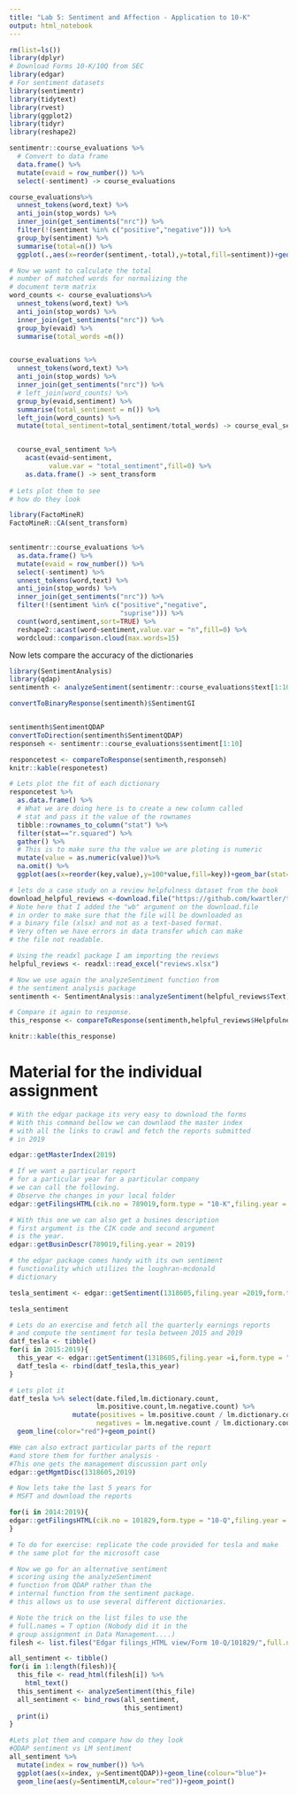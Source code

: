 ---
title: "Lab 5: Sentiment and Affection - Application to 10-K"
output: html_notebook
---



```{r setup}
rm(list=ls())
library(dplyr)
# Download Forms 10-K/10Q from SEC
library(edgar)
# For sentiment datasets
library(sentimentr)
library(tidytext)
library(rvest)
library(ggplot2)
library(tidyr)
library(reshape2)
```

```{r sentimentjoy}
sentimentr::course_evaluations %>% 
  # Convert to data frame
  data.frame() %>% 
  mutate(evaid = row_number()) %>% 
  select(-sentiment) -> course_evaluations

course_evaluations%>% 
  unnest_tokens(word,text) %>% 
  anti_join(stop_words) %>% 
  inner_join(get_sentiments("nrc")) %>%
  filter(!(sentiment %in% c("positive","negative"))) %>% 
  group_by(sentiment) %>% 
  summarise(total=n()) %>% 
  ggplot(.,aes(x=reorder(sentiment,-total),y=total,fill=sentiment))+geom_bar(stat = "identity") + xlab("Affective States")

```

```{r contrast_sentiment_polarity}
# Now we want to calculate the total 
# number of matched words for normalizing the 
# document term matrix
word_counts <- course_evaluations%>% 
  unnest_tokens(word,text) %>% 
  anti_join(stop_words) %>% 
  inner_join(get_sentiments("nrc")) %>%
  group_by(evaid) %>% 
  summarise(total_words =n())


course_evaluations %>% 
  unnest_tokens(word,text) %>% 
  anti_join(stop_words) %>% 
  inner_join(get_sentiments("nrc")) %>% 
  # left_join(word_counts) %>% 
  group_by(evaid,sentiment) %>% 
  summarise(total_sentiment = n()) %>% 
  left_join(word_counts) %>% 
  mutate(total_sentiment=total_sentiment/total_words) -> course_eval_sentiment


  course_eval_sentiment %>% 
    acast(evaid~sentiment,
          value.var = "total_sentiment",fill=0) %>%
    as.data.frame() -> sent_transform
    
# Lets plot them to see 
# how do they look 

library(FactoMineR)
FactoMineR::CA(sent_transform)
  
```




```{r wordcloud}

sentimentr::course_evaluations %>% 
  as.data.frame() %>% 
  mutate(evaid = row_number()) %>% 
  select(-sentiment) %>% 
  unnest_tokens(word,text) %>% 
  anti_join(stop_words) %>% 
  inner_join(get_sentiments("nrc")) %>% 
  filter(!(sentiment %in% c("positive","negative",
                            "suprise"))) %>%
  count(word,sentiment,sort=TRUE) %>% 
  reshape2::acast(word~sentiment,value.var = "n",fill=0) %>% 
  wordcloud::comparison.cloud(max.words=15)


```

Now lets compare the accuracy of the dictionaries 

```{r dictionariesdemo}
library(SentimentAnalysis)
library(qdap)
sentimenth <- analyzeSentiment(sentimentr::course_evaluations$text[1:10])

convertToBinaryResponse(sentimenth)$SentimentGI


sentimenth$SentimentQDAP
convertToDirection(sentimenth$SentimentQDAP)
responseh <- sentimentr::course_evaluations$sentiment[1:10]

responcetest <- compareToResponse(sentimenth,responseh) 
knitr::kable(responetest)
```

```{r plotfit}
# Lets plot the fit of each dictionary
responcetest %>%
  as.data.frame() %>%
  # What we are doing here is to create a new column called
  # stat and pass it the value of the rownames
  tibble::rownames_to_column("stat") %>% 
  filter(stat=="r.squared") %>% 
  gather() %>%
  # This is to make sure tha the value we are ploting is numeric
  mutate(value = as.numeric(value))%>% 
  na.omit() %>%
  ggplot(aes(x=reorder(key,value),y=100*value,fill=key))+geom_bar(stat="identity")+coord_flip()+ylab("Polarity Type")+xlab("Percent of Variance")
```

```{r helpfulness}
# lets do a case study on a review helpfulness dataset from the book
download_helpful_reviews <-download.file("https://github.com/kwartler/text_mining/blob/master/one_two_star_reviews.xlsx?raw=true",destfile = "reviews.xlsx",mode = "wb")
# Note here that I added the "wb" argument on the download.file 
# in order to make sure that the file will be downloaded as 
# a binary file (xlsx) and not as a text-based format. 
# Very often we have errors in data transfer which can make 
# the file not readable.
```


```{r importreviews}

# Using the readxl package I am importing the reviews
helpful_reviews <- readxl::read_excel("reviews.xlsx")

# Now we use again the analyzeSentiment function from
# the sentiment analysis package 
sentimenth <- SentimentAnalysis::analyzeSentiment(helpful_reviews$Text)

# Compare it again to response.
this_response <- compareToResponse(sentimenth,helpful_reviews$HelpfulnessDenominator) 

knitr::kable(this_response)

```




# Material for the individual assignment


```{r getindex}
# With the edgar package its very easy to download the forms
# With this command bellow we can downlaod the master index 
# with all the links to crawl and fetch the reports submitted 
# in 2019

edgar::getMasterIndex(2019)
```


```{r edgarcheck}
# If we want a particular report 
# for a particular year for a particular company 
# we can call the following. 
# Observe the changes in your local folder
edgar::getFilingsHTML(cik.no = 789019,form.type = "10-K",filing.year = 2019)

```

```{r edgar2}
# With this one we can also get a busines description
# first argument is the CIK code and second argument 
# is the year.
edgar::getBusinDescr(789019,filing.year = 2019)
```


```{r sentimenth}
# the edgar package comes handy with its own sentiment 
# functionality which utilizes the loughran-mcdonald 
# dictionary

tesla_sentiment <- edgar::getSentiment(1318605,filing.year =2019,form.type = "10-K")

tesla_sentiment
```



```{r edgar22}
# Lets do an exercise and fetch all the quarterly earnings reports 
# and compute the sentiment for tesla between 2015 and 2019
datf_tesla <- tibble()
for(i in 2015:2019){
  this_year <- edgar::getSentiment(1318605,filing.year =i,form.type = "10-Q")  
  datf_tesla <- rbind(datf_tesla,this_year)
}

```

```{r plotposneg}
# Lets plot it
datf_tesla %>% select(date.filed,lm.dictionary.count,
                      lm.positive.count,lm.negative.count) %>% 
                mutate(positives = lm.positive.count / lm.dictionary.count,
                      negatives = lm.negative.count / lm.dictionary.count) %>% ggplot(aes(x=date.filed,y=negatives))+
  geom_line(color="red")+geom_point()


```


```{r parts}
#We can also extract particular parts of the report 
#and store them for further analysis - 
#This one gets the management discussion part only
edgar::getMgmtDisc(1318605,2019)

```

```{r seesentimentperquarter}
# Now lets take the last 5 years for 
# MSFT and download the reports

for(i in 2014:2019){
edgar::getFilingsHTML(cik.no = 101829,form.type = "10-Q",filing.year = i)
}

# To do for exercise: replicate the code provided for tesla and make 
# the same plot for the microsoft case


```

```{r edgargotodir}
# Now we go for an alternative sentiment 
# scoring using the analyzeSentiment 
# function from QDAP rather than the 
# internal function from the sentiment package. 
# this allows us to use several different dictionaries.

# Note the trick on the list files to use the 
# full.names = T option (Nobody did it in the 
# group assignment in Data Management....)
filesh <- list.files("Edgar filings_HTML view/Form 10-Q/101829/",full.names = T)

all_sentiment <- tibble()
for(i in 1:length(filesh)){
  this_file <- read_html(filesh[i]) %>% 
    html_text()
  this_sentiment <- analyzeSentiment(this_file)
  all_sentiment <- bind_rows(all_sentiment,
                             this_sentiment)
  print(i)
}

```

```{r plotallsentiment}
#Lets plot them and compare how do they look
#QDAP sentiment vs LM sentiment
all_sentiment %>%
  mutate(index = row_number()) %>%
  ggplot(aes(x=index, y=SentimentQDAP))+geom_line(colour="blue")+
  geom_line(aes(y=SentimentLM,colour="red"))+geom_point()
```

